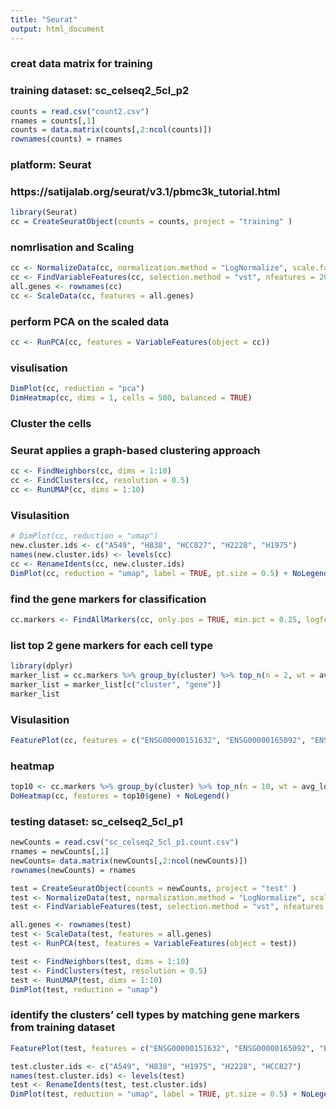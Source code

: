 ---
title: "Seurat"
output: html_document
---

### creat data matrix for training
### training dataset: sc_celseq2_5cl_p2

```{r}
counts = read.csv("count2.csv")
rnames = counts[,1]
counts = data.matrix(counts[,2:ncol(counts)])
rownames(counts) = rnames
```

### platform: Seurat
### https://satijalab.org/seurat/v3.1/pbmc3k_tutorial.html
```{r}
library(Seurat)
cc = CreateSeuratObject(counts = counts, project = "training" )
```

### nomrlisation and Scaling
```{r}
cc <- NormalizeData(cc, normalization.method = "LogNormalize", scale.factor = 10000)
cc <- FindVariableFeatures(cc, selection.method = "vst", nfeatures = 2000)
all.genes <- rownames(cc)
cc <- ScaleData(cc, features = all.genes)
```

### perform PCA on the scaled data
```{r}
cc <- RunPCA(cc, features = VariableFeatures(object = cc))
```

### visulisation
```{r}
DimPlot(cc, reduction = "pca")
DimHeatmap(cc, dims = 1, cells = 500, balanced = TRUE)
```

### Cluster the cells
### Seurat applies a graph-based clustering approach
```{r}
cc <- FindNeighbors(cc, dims = 1:10)
cc <- FindClusters(cc, resolution = 0.5)
cc <- RunUMAP(cc, dims = 1:10)
```

### Visulasition
```{r}
# DimPlot(cc, reduction = "umap")
new.cluster.ids <- c("A549", "H838", "HCC827", "H2228", "H1975")
names(new.cluster.ids) <- levels(cc)
cc <- RenameIdents(cc, new.cluster.ids)
DimPlot(cc, reduction = "umap", label = TRUE, pt.size = 0.5) + NoLegend()
```
### find the gene markers for classification
```{r}
cc.markers <- FindAllMarkers(cc, only.pos = TRUE, min.pct = 0.25, logfc.threshold = 0.25)
```

### list top 2 gene markers for each cell type
```{r}
library(dplyr)
marker_list = cc.markers %>% group_by(cluster) %>% top_n(n = 2, wt = avg_logFC)
marker_list = marker_list[c("cluster", "gene")]
marker_list
```

### Visulasition
```{r}
FeaturePlot(cc, features = c("ENSG00000151632", "ENSG00000165092", "ENSG00000224902", "ENSG00000216649", "ENSG00000146648", "ENSG00000132432", "ENSG00000019582", "ENSG00000163739", "ENSG00000100867", "ENSG00000169715"))
```
### heatmap
```{r}
top10 <- cc.markers %>% group_by(cluster) %>% top_n(n = 10, wt = avg_logFC)
DoHeatmap(cc, features = top10$gene) + NoLegend()
```

### testing dataset: sc_celseq2_5cl_p1
```{r}
newCounts = read.csv("sc_celseq2_5cl_p1.count.csv")
rnames = newCounts[,1]
newCounts= data.matrix(newCounts[,2:ncol(newCounts)])
rownames(newCounts) = rnames
```

```{r}
test = CreateSeuratObject(counts = newCounts, project = "test" )
test <- NormalizeData(test, normalization.method = "LogNormalize", scale.factor = 10000)
test <- FindVariableFeatures(test, selection.method = "vst", nfeatures = 2000)
```
```{r}
all.genes <- rownames(test)
test <- ScaleData(test, features = all.genes)
test <- RunPCA(test, features = VariableFeatures(object = test))
```


```{r}
test <- FindNeighbors(test, dims = 1:10)
test <- FindClusters(test, resolution = 0.5)
test <- RunUMAP(test, dims = 1:10)
DimPlot(test, reduction = "umap")
```

### identify the clusters' cell types by matching gene markers from training dataset

```{r}
FeaturePlot(test, features = c("ENSG00000151632", "ENSG00000165092", "ENSG00000224902", "ENSG00000216649", "ENSG00000146648", "ENSG00000132432", "ENSG00000019582", "ENSG00000163739", "ENSG00000100867", "ENSG00000169715"), label = T)
```

```{r}
test.cluster.ids <- c("A549", "H838", "H1975", "H2228", "HCC827")
names(test.cluster.ids) <- levels(test)
test <- RenameIdents(test, test.cluster.ids)
DimPlot(test, reduction = "umap", label = TRUE, pt.size = 0.5) + NoLegend()
```


